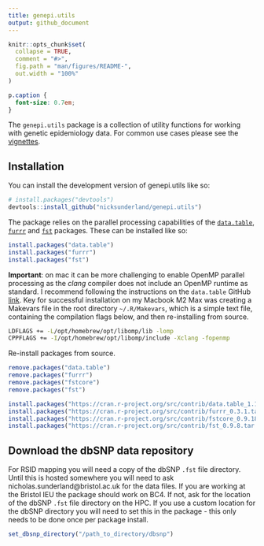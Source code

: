 ```yaml
---
title: genepi.utils
output: github_document
---
```


<!-- README.md is generated from README.Rmd. Please edit that file -->

```r
knitr::opts_chunk$set(
  collapse = TRUE,
  comment = "#>",
  fig.path = "man/figures/README-",
  out.width = "100%"
)
```

```css
p.caption {
  font-size: 0.7em;
}
```

<!-- badges: start -->
<!-- badges: end -->

The `genepi.utils` package is a collection of utility functions for working with genetic epidemiology data. For common use cases please see the [vignettes](https://nicksunderland.github.io/genepi.utils/).

## Installation

You can install the development version of genepi.utils like so:

```r
# install.packages("devtools")
devtools::install_github("nicksunderland/genepi.utils")
```

The package relies on the parallel processing capabilities of the [`data.table`](https://rdatatable.gitlab.io/data.table/), [`furrr`](https://furrr.futureverse.org) and [`fst`](https://www.fstpackage.org) packages. These can be installed like so: 

```r
install.packages("data.table")
install.packages("furrr")
install.packages("fst")
```

**Important**: on mac it can be more challenging to enable OpenMP parallel processing as the *clang* compiler does not include an OpenMP runtime as standard. I recommend following the instructions on the `data.table` GitHub [link](https://github.com/Rdatatable/data.table/wiki/Installation). Key for successful installation on my Macbook M2 Max was creating a Makevars file in the root directory `~/.R/Makevars`, which is a simple text file, containing the compilation flags below, and then re-installing from source. 

```bash
LDFLAGS += -L/opt/homebrew/opt/libomp/lib -lomp
CPPFLAGS += -I/opt/homebrew/opt/libomp/include -Xclang -fopenmp
```

Re-install packages from source.
```r
remove.packages("data.table")
remove.packages("furrr")
remove.packages("fstcore")
remove.packages("fst")

install.packages("https://cran.r-project.org/src/contrib/data.table_1.15.4.tar.gz", type="source", repos=NULL)
install.packages("https://cran.r-project.org/src/contrib/furrr_0.3.1.tar.gz", type="source", repos=NULL)
install.packages("https://cran.r-project.org/src/contrib/fstcore_0.9.18.tar.gz", type="source", repos=NULL)
install.packages("https://cran.r-project.org/src/contrib/fst_0.9.8.tar.gz", type="source", repos=NULL)
```


## Download the dbSNP data repository

For RSID mapping you will need a copy of the dbSNP `.fst` file directory. Until this is hosted somewhere you will need to ask nicholas.sunderland@bristol.ac.uk for the data files. If you are working at the Bristol IEU the package should work on BC4. If not, ask for the location of the dbSNP `.fst` file directory on the HPC. If you use a custom location for the dbSNP directory you will need to set this in the package - this only needs to be done once per package install.

```r
set_dbsnp_directory("/path_to_directory/dbsnp")
```

